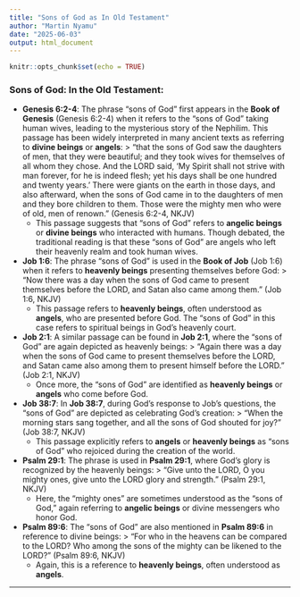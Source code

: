 ```yaml
---
title: "Sons of God as In Old Testament"
author: "Martin Nyamu"
date: "2025-06-03"
output: html_document
---
```


```r
knitr::opts_chunk$set(echo = TRUE)
```

### **Sons of God: In the Old Testament:**

   - **Genesis 6:2-4**: The phrase "sons of God" first appears in the **Book of Genesis** (Genesis 6:2-4) when it refers to the "sons of God" taking human wives, leading to the mysterious story of the Nephilim. This passage has been widely interpreted in many ancient texts as referring to **divine beings** or **angels**:
     > "that the sons of God saw the daughters of men, that they were beautiful; and they took wives for themselves of all whom they chose. And the LORD said, 'My Spirit shall not strive with man forever, for he is indeed flesh; yet his days shall be one hundred and twenty years.' There were giants on the earth in those days, and also afterward, when the sons of God came in to the daughters of men and they bore children to them. Those were the mighty men who were of old, men of renown." (Genesis 6:2-4, NKJV)
     - This passage suggests that "sons of God" refers to **angelic beings** or **divine beings** who interacted with humans. Though debated, the traditional reading is that these "sons of God" are angels who left their heavenly realm and took human wives.

   - **Job 1:6**: The phrase "sons of God" is used in the **Book of Job** (Job 1:6) when it refers to **heavenly beings** presenting themselves before God:
     > "Now there was a day when the sons of God came to present themselves before the LORD, and Satan also came among them." (Job 1:6, NKJV)
     - This passage refers to **heavenly beings**, often understood as **angels**, who are presented before God. The "sons of God" in this case refers to spiritual beings in God’s heavenly court.

   - **Job 2:1**: A similar passage can be found in **Job 2:1**, where the "sons of God" are again depicted as heavenly beings:
     > "Again there was a day when the sons of God came to present themselves before the LORD, and Satan came also among them to present himself before the LORD." (Job 2:1, NKJV)
     - Once more, the "sons of God" are identified as **heavenly beings** or **angels** who come before God.

   - **Job 38:7**: In **Job 38:7**, during God’s response to Job’s questions, the "sons of God" are depicted as celebrating God’s creation:
     > "When the morning stars sang together, and all the sons of God shouted for joy?" (Job 38:7, NKJV)
     - This passage explicitly refers to **angels** or **heavenly beings** as "sons of God" who rejoiced during the creation of the world.

   - **Psalm 29:1**: The phrase is used in **Psalm 29:1**, where God’s glory is recognized by the heavenly beings:
     > "Give unto the LORD, O you mighty ones, give unto the LORD glory and strength." (Psalm 29:1, NKJV)
     - Here, the "mighty ones" are sometimes understood as the "sons of God," again referring to **angelic beings** or divine messengers who honor God.

   - **Psalm 89:6**: The "sons of God" are also mentioned in **Psalm 89:6** in reference to divine beings:
     > "For who in the heavens can be compared to the LORD? Who among the sons of the mighty can be likened to the LORD?" (Psalm 89:6, NKJV)
     - Again, this is a reference to **heavenly beings**, often understood as **angels**.

---
